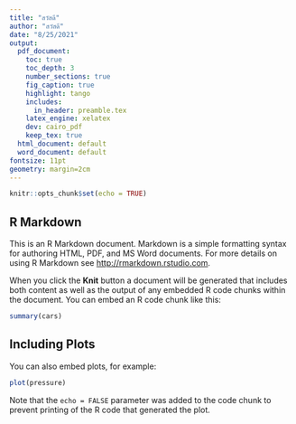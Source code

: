 ```yaml
---
title: "สวัสดี"
author: "สวัสดี"
date: "8/25/2021"
output: 
  pdf_document:
    toc: true
    toc_depth: 3
    number_sections: true
    fig_caption: true
    highlight: tango
    includes:
      in_header: preamble.tex
    latex_engine: xelatex
    dev: cairo_pdf
    keep_tex: true
  html_document: default
  word_document: default
fontsize: 11pt
geometry: margin=2cm
---
```


```r
knitr::opts_chunk$set(echo = TRUE)
```

## R Markdown

This is an R Markdown document. Markdown is a simple formatting syntax for authoring HTML, PDF, and MS Word documents. For more details on using R Markdown see <http://rmarkdown.rstudio.com>.

When you click the **Knit** button a document will be generated that includes both content as well as the output of any embedded R code chunks within the document. You can embed an R code chunk like this:

```r
summary(cars)
```

## Including Plots

You can also embed plots, for example:

```r
plot(pressure)
```

Note that the `echo = FALSE` parameter was added to the code chunk to prevent printing of the R code that generated the plot.
